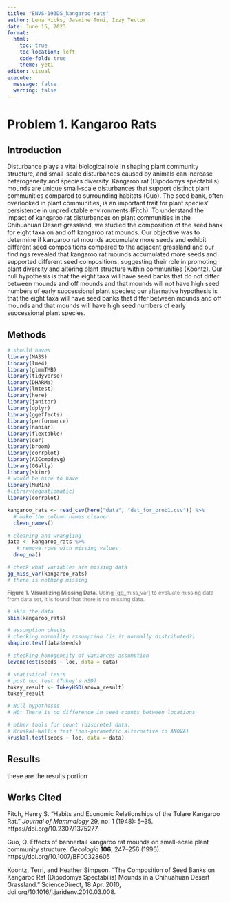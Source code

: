 ```yaml
---
title: "ENVS-193DS_kangaroo-rats"
author: Lena Hicks, Jasmine Toni, Izzy Tector
date: June 15, 2023
format: 
  html:
    toc: true
    toc-location: left
    code-fold: true
    theme: yeti
editor: visual
execute: 
  message: false
  warning: false
---
```


# Problem 1. Kangaroo Rats

## Introduction

Disturbance plays a vital biological role in shaping plant community structure, and small-scale disturbances caused by animals can increase heterogeneity and species diversity. Kangaroo rat (Dipodomys spectabilis) mounds are unique small-scale disturbances that support distinct plant communities compared to surrounding habitats (Guo). The seed bank, often overlooked in plant communities, is an important trait for plant species' persistence in unpredictable environments (Fitch). To understand the impact of kangaroo rat disturbances on plant communities in the Chihuahuan Desert grassland, we studied the composition of the seed bank for eight taxa on and off kangaroo rat mounds. Our objective was to determine if kangaroo rat mounds accumulate more seeds and exhibit different seed compositions compared to the adjacent grassland and our findings revealed that kangaroo rat mounds accumulated more seeds and supported different seed compositions, suggesting their role in promoting plant diversity and altering plant structure within communities (Koontz). Our null hypothesis is that the eight taxa will have seed banks that do not differ between mounds and off mounds and that mounds will not have high seed numbers of early successional plant species; our alternative hypothesis is that the eight taxa will have seed banks that differ between mounds and off mounds and that mounds will have high seed numbers of early successional plant species.

## Methods

```r
# should haves
library(MASS) 
library(lme4)
library(glmmTMB)
library(tidyverse)
library(DHARMa)
library(lmtest)
library(here)
library(janitor)
library(dplyr)
library(ggeffects)
library(performance)
library(naniar)
library(flextable)
library(car)
library(broom)
library(corrplot)
library(AICcmodavg)
library(GGally)
library(skimr)
# would be nice to have
library(MuMIn)
#library(equatiomatic)
library(corrplot)
```

```r
kangaroo_rats <- read_csv(here("data", "dat_for_prob1.csv")) %>% 
  # make the column names cleaner
  clean_names()

# cleaning and wrangling
data <- kangaroo_rats %>%
   # remove rows with missing values
  drop_na()   
```

```r
# check what variables are missing data
gg_miss_var(kangaroo_rats)
# there is nothing missing
```
::: {style="font-size: 90%; color: #787878;"}
**Figure 1. Visualizing Missing Data.** Using \[gg_miss_var\] to evaluate missing data from data set, it is found that there is no missing data. 
:::

```r
# skim the data
skim(kangaroo_rats)
```

```r
# assumption checks
# checking normality assumption (is it normally distributed?)
shapiro.test(data$seeds)

# checking homogeneity of variances assumption
leveneTest(seeds ~ loc, data = data)
```

```r
# statistical tests
# post hoc test (Tukey's HSD)
tukey_result <- TukeyHSD(anova_result)
tukey_result

# Null hypotheses
# H0: There is no difference in seed counts between locations

# other tools for count (discrete) data:
# Kruskal-Wallis test (non-parametric alternative to ANOVA)
kruskal.test(seeds ~ loc, data = data)
```

## Results

these are the results portion

## Works Cited

Fitch, Henry S. "Habits and Economic Relationships of the Tulare Kangaroo Rat." *Journal of Mammalogy* 29, no. 1 (1948): 5--35. https://doi.org/10.2307/1375277.

Guo, Q. Effects of bannertail kangaroo rat mounds on small-scale plant community structure. *Oecologia* **106**, 247--256 (1996). https://doi.org/10.1007/BF00328605

Koontz, Terri, and Heather Simpson. "The Composition of Seed Banks on Kangaroo Rat (Dipodomys Spectabilis) Mounds in a Chihuahuan Desert Grassland." ScienceDirect, 18 Apr. 2010, doi.org/10.1016/j.jaridenv.2010.03.008.

\
